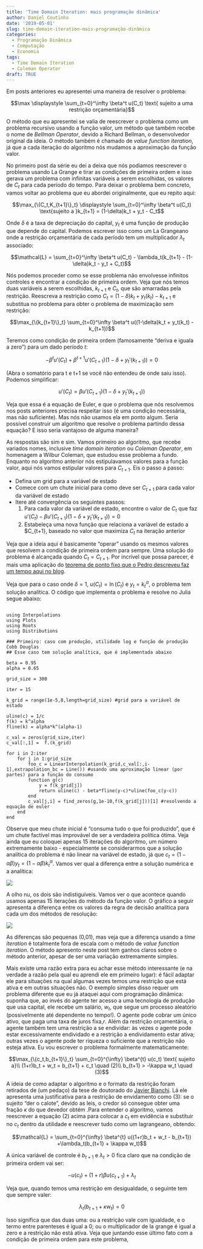 ```yaml
---
title: 'Time Domain Iteration: mais programação dinâmica'
author: Daniel Coutinho
date: '2019-05-01'
slug: time-domain-iteration-mais-programação-dinâmica
categories:
  - Programação Dinâmica
  - Computação
  - Economia
tags:
  - Time Domain Iteration
  - Coleman Operator
draft: TRUE
---
```


Em posts anteriores eu apresentei uma maneira de resolver o problema:

$$\max \displaystyle \sum_{t=0}^\infty \beta^t u(C_t) \text{ sujeito a uma restrição orçamentária}$$

O método que eu apresentei se valia de reescrever o problema como um problema recursivo usando a função valor, um método que também recebe o nome de _Bellman Operator_, devido a Richard Bellman, o desenvolvedor original da ideia. O método também é chamado de _value function iteration_, já que a cada iteração do algoritmo nós mudamos a aproximação da função valor. 

No primeiro post da série eu dei a deixa que nós podiamos reescrever o problema usando La Grange e tirar as condições de primeira ordem e isso gerava um problema com infinitas variáveis a serem escolhidas, os valores de $C_t$ para cada período do tempo. Para deixar o problema bem concreto, vamos voltar ao problema que eu abordei originalmente, que eu repito aqui:

$$\max_{\{C_t,K_{t+1}\}_t} \displaystyle \sum_{t=0}^\infty \beta^t u(C_t) \text{sujeito a }k_{t+1} = (1-\delta)k_t + y_t - C_t$$

Onde $\delta$ é a taxa de depreciação do capital, $y_t$ é uma função de produção que depende do capital. Podemos escrever isso como um La Grangeano onde a restrição orçamentária de cada período tem um multiplicador $\lambda_t$ associado: 

$$\mathcal{L} = \sum_{t=0}^\infty \beta^t u(C_t) - \lambda_t(k_{t+1} - (1-\delta)k_t - y_t + C_t)$$


Nós podemos proceder como se esse problema não envolvesse infinitos controles e encontrar a condição de primeira ordem. Veja que nós temos duas variáveis a serem escolhidas, $k_{t+1}$ e $C_t$, que são amarradas pela restrição. Reescreva a restrição como $C_t = (1-\delta)k_t + y_t(k_t) - k_{t+1}$ e substitua no problema para obter o problema de maximização sem restrição:

$$\max_{\{k_{t+1}\}_t} \sum_{t=0}^\infty \beta^t u((1-\delta)k_t + y_t(k_t) - k_{t+1})$$

Teremos como condição de primeira ordem (famosamente "deriva e iguala a zero") para um dado período $t$: 

$$-\beta^t u'(C_t) + \beta^{t+1} u'(C_{t+1})(1-\delta+y_t'(k_{t+1}))=0$$

(Abra o somatório para t e t+1 se você não entendeu de onde saiu isso). Podemos simplificar:

$$u'(C_t) = \beta u'(C_{t+1})(1-\delta+y_t'(k_{t+1}))$$

Veja que essa é a equação de Euler, e que o problema que nós resolvemos nos posts anteriores precisa respeitar isso (é uma condição necessária, mas não suficiente). Mas nós não usamos ela em ponto algum. Seria possível construir um algoritmo que resolve o problema partindo dessa equação? E isso seria vantajoso de alguma maneira?

As respostas são sim e sim. Vamos primeiro ao algoritmo, que recebe variados nomes, inclusive _time domain iteration_ ou _Coleman Operator_, em homenagem a Wilbur Coleman, que estudou esse problema a fundo. Enquanto no algoritmo anterior nós estipulavamos valores para a função valor, aqui nós vamos estipular valores para $C_{t+1}$. Eis o passo a passo:

* Defina um grid para a variável de estado
* Comece com um chute inicial para como deve ser $C_{t+1}$ para cada valor da variável de estado
* Itere até convergência os seguintes passos:
  1. Para cada valor da variável de estado, encontre o valor de $C_t$ que faz $u'(C_t) - \beta u'(C_{t+1})(1-\delta+y_t'(k_{t+1})) = 0$
  2. Estabeleça uma nova função que relaciona a variável de estado a $C_{t+1}, baseado no valor que maximiza $C_t$ na iteração anterior

Veja que a ideia aqui é basicamente "operar" usando os mesmos valores que resolvem a condição de primeira ordem para sempre. Uma solução do problema é alcançada quando $C_t = C_{t+1}$. Por incrível que possa parecer, é mais uma aplicação do [teorema de ponto fixo que o Pedro descreveu faz um tempo aqui no blog](https://azul.netlify.com/2018/10/31/banach/).    

Veja que para o caso onde $\delta = 1$, $u(C_t) = \ln(C_t)$ e $y_t = k_t ^\alpha$, o problema tem solução analítica. O código que implementa o problema e resolve no Julia segue abaixo:

```

using Interpolations
using Plots
using Roots
using Distributions

### Primeiro: caso com produção, utilidade log e função de produção Cobb Douglas
## Esse caso tem solução analítica, que é implementada abaixo

beta = 0.95
alpha = 0.65

grid_size = 300

iter = 15

k_grid = range(1e-5,8,length=grid_size) #grid para a variável de estado

uline(c) = 1/c
f(k) = k^alpha
fline(k) = alpha*k^(alpha-1)

c_val = zeros(grid_size,iter)
c_val[:,1] =  f.(k_grid)

for i in 2:iter
    for j in 1:grid_size
        foo_c = LinearInterpolation(k_grid,c_val[:,i-1],extrapolation_bc = Line()) #usando uma aproximação linear (por partes) para a função do consumo
        function g(c)
            y = f(k_grid[j])
            return uline(c) - beta*fline(y-c)*uline(foo_c(y-c))
        end
        c_val[j,i] = find_zeros(g,1e-10,f(k_grid[j]))[1] #resolvendo a equação de euler
    end
end

```

Observe que meu chute inicial é "consuma tudo o que foi produzido", que é um chute factível mas improvável de ser a verdadeira política ótima. Veja ainda que eu coloquei apenas 15 iterações do algoritmo, um número extremamente baixo - especialmente se considerarmos que a solução analítica do problema é não linear na variável de estado, já que $c_t = (1-\alpha \beta) y_t = (1-\alpha \beta) k_t^\alpha$. Vamos ver qual a diferença entre a solução numérica e a analítica:

![](/post/Prog_dinamica/conv_time_iteration.png)

A olho nu, os dois são indistiguíveis. Vamos ver o que acontece quando usamos apenas 15 iterações do método da função valor. O gráfico a seguir apresenta a diferença entre os valores da regra de decisão analítica para cada um dos métodos de resolução:

![](/post/Prog_dinamica/difs_metodos2.png)

As diferenças são pequenas (0,01), mas veja que a diferença usando a _time iteration_ é totalmente fora de escala com o método de _value function iteration_. O método apresento neste post tem ganhos claros sobre o método anterior, apesar de ser uma variação extremamente simples. 

Mais existe uma razão extra para eu achar esse método interessante (e na verdade a razão pela qual eu aprendi ele em primeiro lugar): é fácil adaptar ele para situações na qual algumas vezes temos uma restrição que está ativa e em outras situações não. O exemplo simples disso requer um problema diferente que eu já ataquei aqui com programação dinâmica: suponha que, ao invés do agente ter acesso a uma tecnologia de produção que usa capital, ele recebe um salário, $w_t$, que segue um processo aleatório (possivelmente até dependente no tempo!). O agente pode cobrar um único ativo, que paga uma taxa de juros fixa,$r$. Além da restrição orçamentária, o agente também tem uma restrição a se endividar: às vezes o agente pode estar excessivamente endividado e a restrição a endividamento estar ativa; outras vezes o agente pode ter riqueza o suficiente que a restrição não esteja ativa. Eu vou escrever o problema formalmente matematicamente:

$$\max_{\{c_t,b_{t+1}\}_t} \sum_{t=0}^{\infty} \beta^{t} u(c_t) \text{ sujeito a}\\
(1+r)b_t + w_t = b_{t+1} + c_t \quad (2)\\
b_{t+1} > -\kappa w_t \quad (3)$$

A ideia de como adaptar o algoritmo e o formato da restrição foram retirados de (um pedaço) da tese de doutorado do [Javier Bianchi](http://www.javierbianchi.com/uploads/8/8/5/8/8858198/overborrowing.pdf). Lá ele apresenta uma justificativa para a restrição de envidamento como (3): se o sujeito "der o calote", devido as leis, o credor só consegue obter uma fração $\kappa$ do que devedor obtém .Para entender o algoritmo, vamos reescrever a equação (2) acima para colocar a $c_t$ em evidência e substituir no $c_t$ dentro da utilidade e reescrever tudo como um lagrangeano, obtendo:

$$\mathcal{L} = \sum_{t=0}^{\infty} \beta^{t} u((1+r)b_t + w_t - b_{t+1}) +\lambda_t(b_{t+1} + \kappa w_t)$$

A única variável de controle é $b_{t+1}$ e $\lambda_t > 0$ fica claro que na condição de primeira ordem vai ser:

$$-u(c_t) + (1+r)\beta u(c_{t+1}) +\lambda_t$$

Veja que, quando temos uma restrição em desigualdade, o seguinte tem que sempre valer:

$$\lambda_t(b_{t+1} + \kappa w_t) = 0$$

Isso significa que das duas uma: ou a restrição vale com igualdade, e o termo entre parenteses é igual a 0; ou o multiplicador de la grange é igual a zero e a restrição não está ativa. Veja que juntando esse último fato com a condição de primeira ordem para este problema, 